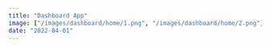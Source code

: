 ```yaml
---
title: "Dashboard App"
image: ["/images/dashboard/home/1.png", "/images/dashboard/home/2.png"]
date: "2022-04-01"
---
```


<Header
  title="Dashboard App"
  img="/images/dashboard/1.PNG"
  alt="Dashboard Picture"
/>
<Overview
  description="common:overview-dashboard-description"
  features="common:overview-dashboard-features"
  website="https://dashboard-app.agustin-ribotta.xyz"
  repo="https://github.com/AguzzDev/dashboard"
/>
<List
  tec={["NextJS"]}
  lib={[
    "React Dropzone",
    "React Hook Form",
    "React Modal",
    "React Table",
    "Recharts",
    "TailwindCSS",
    "Headlessui UI",
  ]}
  year="2022"
  client="common:own-project"
/>
<Galery
  imgs={[
    { path: "/images/dashboard/4.PNG", mobile: "false" },
    { path: "/images/dashboard/3.PNG", mobile: "false" },
    { path: "/images/dashboard/1.PNG", mobile: "false" },
    { path: "/images/dashboard/2.PNG", mobile: "false" },
    { path: "/images/dashboard/5.PNG", mobile: "false" },
    { path: "/images/dashboard/6.PNG", mobile: "false" },
  ]}
  alt="Dashboard Clone"
/>
